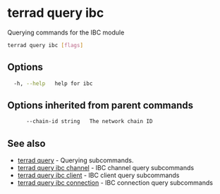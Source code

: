 # terrad query ibc

Querying commands for the IBC module

```sh Terrad
terrad query ibc [flags]
```

## Options

```sh Terrad
  -h, --help   help for ibc
```

## Options inherited from parent commands

```sh Terrad
      --chain-id string   The network chain ID
```

## See also

* [terrad query](./terrad_query.mdx)	 - Querying subcommands.
* [terrad query ibc channel](terrad_query_ibc_channel.mdx)	 - IBC channel query subcommands
* [terrad query ibc client](terrad_query_ibc_client.mdx)	 - IBC client query subcommands
* [terrad query ibc connection](terrad_query_ibc_connection.mdx)	 - IBC connection query subcommands


